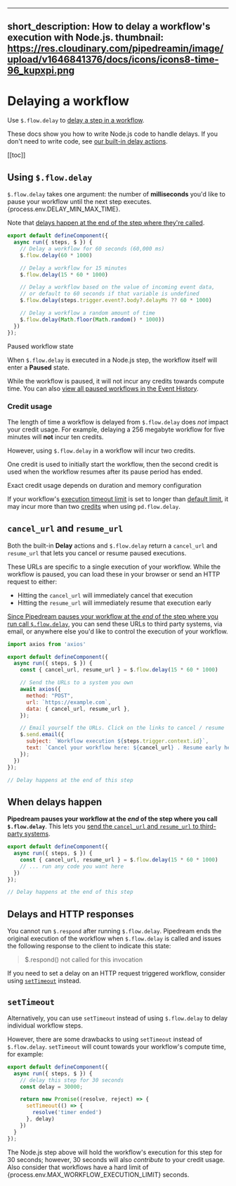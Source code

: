 
---
short_description: How to delay a workflow's execution with Node.js.
thumbnail: https://res.cloudinary.com/pipedreamin/image/upload/v1646841376/docs/icons/icons8-time-96_kupxpi.png
---

# Delaying a workflow

<VideoPlayer title="Delaying Workflow Steps" url="https://www.youtube.com/embed/IBORwBnIZ-k" startAt="148" />

Use `$.flow.delay` to [delay a step in a workflow](/workflows/flow-control/#delay).

These docs show you how to write Node.js code to handle delays. If you don't need to write code, see [our built-in delay actions](/workflows/flow-control/#delay-actions).

[[toc]]

## Using `$.flow.delay`

`$.flow.delay` takes one argument: the number of **milliseconds** you'd like to pause your workflow until the next step executes. {process.env.DELAY_MIN_MAX_TIME}. 

Note that [delays happen at the end of the step where they're called](#when-delays-happen).

```javascript
export default defineComponent({
  async run({ steps, $ }) {
    // Delay a workflow for 60 seconds (60,000 ms)
    $.flow.delay(60 * 1000)

    // Delay a workflow for 15 minutes
    $.flow.delay(15 * 60 * 1000)

    // Delay a workflow based on the value of incoming event data,
    // or default to 60 seconds if that variable is undefined
    $.flow.delay(steps.trigger.event?.body?.delayMs ?? 60 * 1000)

    // Delay a workflow a random amount of time
    $.flow.delay(Math.floor(Math.random() * 1000))
  })
});
```

<Callout type="info" emoji="ℹ️">
Paused workflow state

When `$.flow.delay` is executed in a Node.js step, the workflow itself will enter a **Paused** state.

While the workflow is paused, it will not incur any credits towards compute time. You can also [view all paused workflows in the Event History](/event-history/#filtering-by-status).
</Callout>

### Credit usage

The length of time a workflow is delayed from `$.flow.delay` does _not_ impact your credit usage. For example, delaying a 256 megabyte workflow for five minutes will **not** incur ten credits.

However, using `$.flow.delay` in a workflow will incur two credits.

One credit is used to initially start the workflow, then the second credit is used when the workflow resumes after its pause period has ended.

<Callout type="info" emoji="ℹ️">
Exact credit usage depends on duration and memory configuration

If your workflow's [execution timeout limit](/workflows/settings/#execution-timeout-limit) is set to longer than [default limit](/limits/#time-per-execution), it may incur more than two [credits](/pricing/#credits) when using `pd.flow.delay`.
</Callout>

## `cancel_url` and `resume_url`

Both the built-in **Delay** actions and `$.flow.delay` return a `cancel_url` and `resume_url` that lets you cancel or resume paused executions.

These URLs are specific to a single execution of your workflow. While the workflow is paused, you can load these in your browser or send an HTTP request to either:

- Hitting the `cancel_url` will immediately cancel that execution
- Hitting the `resume_url` will immediately resume that execution early

[Since Pipedream pauses your workflow at the _end_ of the step where you run call `$.flow.delay`](#when-delays-happen), you can send these URLs to third party systems, via email, or anywhere else you'd like to control the execution of your workflow.

```javascript
import axios from 'axios'

export default defineComponent({
  async run({ steps, $ }) {
    const { cancel_url, resume_url } = $.flow.delay(15 * 60 * 1000)

    // Send the URLs to a system you own
    await axios({
      method: "POST",
      url: `https://example.com`,
      data: { cancel_url, resume_url },
    });

    // Email yourself the URLs. Click on the links to cancel / resume
    $.send.email({
      subject: `Workflow execution ${steps.trigger.context.id}`,
      text: `Cancel your workflow here: ${cancel_url} . Resume early here: ${resume_url}`,
    });
  })
});

// Delay happens at the end of this step
```

## When delays happen

**Pipedream pauses your workflow at the _end_ of the step where you call `$.flow.delay`**. This lets you [send the `cancel_url` and `resume_url` to third-party systems](#cancel-url-and-resume-url).

```javascript
export default defineComponent({
  async run({ steps, $ }) {
    const { cancel_url, resume_url } = $.flow.delay(15 * 60 * 1000)
    // ... run any code you want here
  })
});

// Delay happens at the end of this step
```

## Delays and HTTP responses

You cannot run `$.respond` after running `$.flow.delay`. Pipedream ends the original execution of the workflow when `$.flow.delay` is called and issues the following response to the client to indicate this state:

> $.respond() not called for this invocation

If you need to set a delay on an HTTP request triggered workflow, consider using [`setTimeout`](#settimeout) instead.

## `setTimeout`

Alternatively, you can use `setTimeout` instead of using `$.flow.delay` to delay individual workflow steps.

However, there are some drawbacks to using `setTimeout` instead of `$.flow.delay`. `setTimeout` will count towards your workflow's compute time, for example:

```javascript
export default defineComponent({
  async run({ steps, $ }) {
    // delay this step for 30 seconds
    const delay = 30000;

    return new Promise((resolve, reject) => {
      setTimeout(() => {
        resolve('timer ended')
      }, delay)
    })
  }
});

```

The Node.js step above will hold the workflow's execution for this step for 30 seconds; however, 30 seconds will also _contribute_ to your credit usage. Also consider that workflows have a hard limit of {process.env.MAX_WORKFLOW_EXECUTION_LIMIT} seconds.
